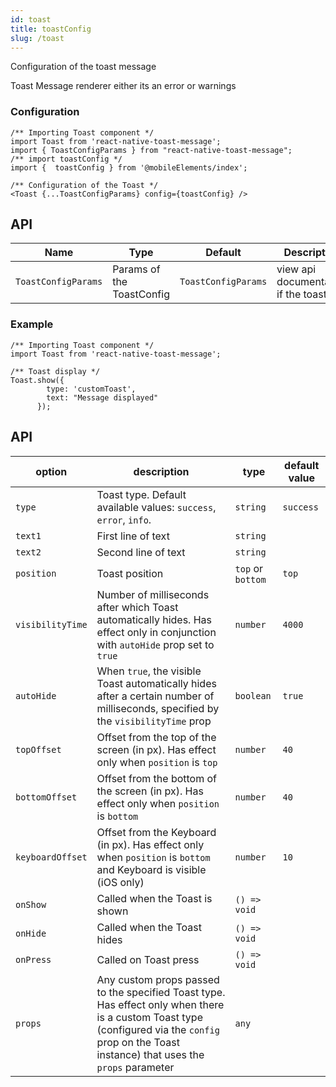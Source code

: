 ```yaml
---
id: toast
title: toastConfig
slug: /toast
---
```


Configuration of the toast message 

Toast Message renderer either its an error or warnings 

### Configuration 

```tsx
/** Importing Toast component */
import Toast from 'react-native-toast-message';
import { ToastConfigParams } from "react-native-toast-message";
/** import toastConfig */
import {  toastConfig } from '@mobileElements/index';

/** Configuration of the Toast */
<Toast {...ToastConfigParams} config={toastConfig} />
```

## API 

<div class='table-responsive'>

| Name             | Type                                           | Default                                           | Description                                               |
| ---------------- | ---------------------------------------------- | ------------------------------------------------- | --------------------------------------------------------- |
| `ToastConfigParams` |  Params of the ToastConfig                  | `ToastConfigParams`                               | view api documentation if the toast                |                                                   | Text value to be displayed by badge, defaults to empty.   |
</div>

### Example

```tsx
/** Importing Toast component */
import Toast from 'react-native-toast-message';

/** Toast display */
Toast.show({
        type: 'customToast',
        text: "Message displayed"
      });
```

## API 

<div class='table-responsive'>



| option           | description                                                                                                                                                                                     | type              | default value |
| ---------------- | ----------------------------------------------------------------------------------------------------------------------------------------------------------------------------------------------- | ----------------- | ------------- |
| `type`           | Toast type. Default available values: `success`, `error`, `info`.             | `string`          | `success`     |
| `text1`          | First line of text                                                                                                                                                                              | `string`          |               |
| `text2`          | Second line of text                                                                                                                                                                             | `string`          |               |
| `position`       | Toast position                                                                                                                                                                                  | `top` or `bottom` | `top`         |
| `visibilityTime` | Number of milliseconds after which Toast automatically hides. Has effect only in conjunction with `autoHide` prop set to `true`                                                                 | `number`          | `4000`        |
| `autoHide`       | When `true`, the visible Toast automatically hides after a certain number of milliseconds, specified by the `visibilityTime` prop                                                               | `boolean`         | `true`        |
| `topOffset`      | Offset from the top of the screen (in px). Has effect only when `position` is `top`                                                                                                             | `number`          | `40`          |
| `bottomOffset`   | Offset from the bottom of the screen (in px). Has effect only when `position` is `bottom`                                                                                                       | `number`          | `40`          |
| `keyboardOffset` | Offset from the Keyboard (in px). Has effect only when `position` is `bottom` and Keyboard is visible (iOS only)                                                                                | `number`          | `10`          |
| `onShow`         | Called when the Toast is shown                                                                                                                                                                  | `() => void`      |               |
| `onHide`         | Called when the Toast hides                                                                                                                                                                     | `() => void`      |               |
| `onPress`        | Called on Toast press                                                                                                                                                                           | `() => void`      |               |
| `props`          | Any custom props passed to the specified Toast type. Has effect only when there is a custom Toast type (configured via the `config` prop on the Toast instance) that uses the `props` parameter | `any`             |               |
</div>



